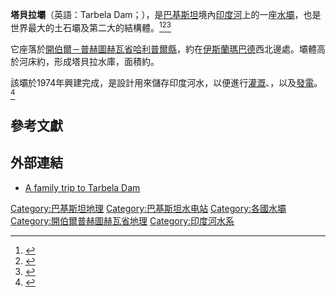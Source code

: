 {{expand|time=2015-03-14T13:06:22+00:00}}
{{Infobox dam
| name                 =塔貝拉壩
| image                =Tarbela.jpg
| image_size = 250px
| image_caption        =塔貝拉壩衛星影像
| name_official        = Tarbela Dam
| dam_crosses          =[[印度河|印度河]]
| res_name             =Tarbela reservoir
| location             =[[巴基斯坦|巴基斯坦]]{{link-en|塔貝拉|Tarbela}}
| dam_length           ={{convert|2743.2|m|ft|0}}
| dam_height           ={{convert|143.26|m|ft|0}} from river level 
| dam_width_base       =
| construction_began   = 1968年
| opening              = 1976年
| cost                 = 14.97億[[美元|美元]]<ref>[http://www.dams.org/docs/kbase/studies/cspkmain.pdf Tarbela Dam Costs] {{webarchive|url=https://web.archive.org/web/20100613114429/http://dams.org/docs/kbase/studies/cspkmain.pdf |date=2010-06-13 }}</ref>
| res_capacity_total   = {{convert|13.69|km3}}
| coordinates={{Coord|34.089722|N|72.698333|E|source:dewiki_region:PK_scale:50000_type:waterbody|format=dms|display=it}}
| location_map=Pakistan
| location_map_size = 250
| plant_turbines       = 10 x 175 MW, 4 x 432 MW
| plant_capacity       = 3478 MW
| max_capacity         = 4888 MW
| res_catchment        = 168,000 km<sup>2</sup>
| res_surface          = 250 km<sup>2</sup>
}}

'''塔貝拉壩'''（英語：Tarbela Dam；{{lang-ur|'''تربیلا بند'''}}），是[[巴基斯坦|巴基斯坦]]境內[[印度河|印度河]]上的一座[[水壩|水壩]]，也是世界最大的土石壩及第二大的結構體。<ref name="wcd-study">{{cite report|title=Tarbela Dam and related aspects of the Indus River Basin, Pakistan |url=http://www.dams.org/docs/kbase/studies/cspkmain.pdf |format=PDF |author=Asianics Agro-Dev. International (Pvt) Ltd. |year=2000 |publisher=World Commission on Dams |location=Cape Town |accessdate=2010-10-28 |deadurl=yes |archiveurl=https://web.archive.org/web/20100613114429/http://dams.org/docs/kbase/studies/cspkmain.pdf |archivedate=2010-06-13 }}</ref><ref name="eo-dam">{{cite web|url=http://earth.jsc.nasa.gov/EarthObservatory/Tarbela_Dam,_Pakistan.htm |title=Tarbela Dam, Pakistan |work=Earth Observatory |publisher=National Aeronautics and Space Administration |author=Earth Sciences Web Team |accessdate=2010-10-28 |deadurl=yes |archiveurl=https://web.archive.org/web/20100715214717/http://earth.jsc.nasa.gov/EarthObservatory/Tarbela_Dam%2C_Pakistan.htm |archivedate=2010-07-15 }}</ref><ref>{{cite web|url=http://www.pakistanpaedia.com/mega/tarbela_dam.html|title=Tarbela Dam|publisher=PakistanPaedia|date=2006-08-07|accessdate=2012-01-26|archive-date=2009-07-13|archive-url=https://web.archive.org/web/20090713041125/http://www.pakistanpaedia.com/mega/tarbela_dam.html|dead-url=yes}}</ref> 

它座落於[[開伯爾－普赫圖赫瓦省|開伯爾－普赫圖赫瓦省]][[哈利普爾縣|哈利普爾縣]]，約在[[伊斯蘭瑪巴德|伊斯蘭瑪巴德]]西北邊{{convert|50|km|mi}}處。壩體高於河床約{{convert|485|ft|m}}，形成塔貝拉水庫，面積約{{convert|250|km2|sqmi}}。

該壩於1974年興建完成，是設計用來儲存印度河水，以便進行[[灌溉|灌溉]]、{{link-en|洪水調節|flood control}}，以及[[水力發電|發電]]。<ref name="Rodney White">{{cite book|title=Evacuation of Sediments from Reservoirs|publisher=Thomas Telford Publishing|isbn=978-0727729538|pages=163–169|url=http://books.google.com.pk/books?id=xmPjUnwJYQYC&pg=PA163|author=Rodney White|accessdate=4 August 2013|date=1 January 2001|archive-date=2018-07-25|archive-url=https://web.archive.org/web/20180725214452/https://books.google.com.pk/books?id=xmPjUnwJYQYC&pg=PA163|dead-url=no}}</ref>

==參考文獻==
{{reflist}}

==外部連結==
* [http://www.scribd.com/doc/159358416/Trip-to-Tarbela-Dam/ A family trip to Tarbela Dam] {{Wayback|url=http://www.scribd.com/doc/159358416/Trip-to-Tarbela-Dam/ |date=20160629164939 }}

[[Category:巴基斯坦地理|Category:巴基斯坦地理]]
[[Category:巴基斯坦水电站|Category:巴基斯坦水电站]]
[[Category:各國水壩|Category:各國水壩]]
[[Category:開伯爾普赫圖赫瓦省地理|Category:開伯爾普赫圖赫瓦省地理]]
[[Category:印度河水系|Category:印度河水系]]